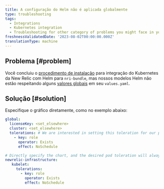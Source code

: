 ```yaml
---
title: A configuração do Helm não é aplicada globalmente
type: troubleshooting
tags:
  - Integrations
  - Kubernetes integration
  - Troubleshooting for other category of problems you might face in your New Relic Kubernetes integration.
freshnessValidatedDate: '2023-08-02T00:00:00.000Z'
translationType: machine
---
```


## Problema [#problem]

Você concluiu o [procedimento de instalação](/install/kubernetes/) para integração do Kubernetes da New Relic com Helm para `nri-bundle`, mas nossos modelos Helm não estão respeitando alguns [valores globais](https://github.com/newrelic/helm-charts/tree/master/charts/nri-bundle#values) em seu `values.yaml`.

## Solução [#solution]

Especifique o gráfico diretamente, como no exemplo abaixo:

```yml
global: 
  licenseKey: <set_elsewhere>
  cluster: <set_elsewhere>
  tolerations: # We are interested in setting this toleration for our pods, but the global value is not respected for some reason 
    - key: role
      operator: Exists
      effect: NoSchedule

# Directly specify the chart, and the desired pod toleration will always be respected
newrelic-infrastructure: 
   kubelet: 
     tolerations: 
       - key: role
         operator: Exists
         effect: NoSchedule 
```